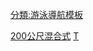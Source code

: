 {{navbox
|name  = 世界長道游泳錦標賽女子200公尺混合式金牌
|title = [[世界游泳錦標賽女子項目獎牌列表#200公尺混合式|世界長道游泳錦標賽女子200公尺混合式金牌]]
|state = {{{state|autocollapse}}}
|listclass = hlist
|titlestyle=background:#99BADD
|list1 = 
* {{tsl|en|Swimming at the 1973 World Aquatics Championships – Women's 200 metre individual medley|1973年世界游泳錦標賽女子200公尺混合式游泳比賽|1973}}：{{flagicon|GDR}} [[安德烈娅·许布纳]]
* 1975：{{flagicon|USA}} [[Kathy Heddy]]
* 1978：{{flagicon|USA}} [[特蕾西·考尔金斯]]
* 1982：{{flagicon|GDR}} [[彼得拉·施奈德]]
* 1986：{{flagicon|GDR}} [[克里斯汀·奧托]]
* 1991：{{flagicon|CHN}} [[林莉 (游泳運動員)|林莉]]
* 1994：{{flagicon|CHN}} [[吕彬]]
* 1998：{{flagicon|CHN}} [[吳艷艷]]
* 2001：{{flagicon|USA}} [[Martha Bowen]]
* 2003：{{flagicon|UKR}} [[亞娜·克洛科娃]]
* 2005：{{flagicon|USA}} [[凯蒂·霍夫]]
* 2007：{{flagicon|USA}} [[凯蒂·霍夫]]
* 2009：{{flagicon|USA}} [[Ariana Kukors]]
* 2011：{{flagicon|CHN}} [[葉詩文]]
* 2013：{{flagicon|HUN}} [[霍苏·考廷考]]
* 2015：{{flagicon|HUN}} [[霍苏·考廷考]]
* 2017：{{flagicon|HUN}} [[霍苏·考廷考]]
* 2019：{{flagicon|HUN}} [[霍苏·考廷考]]
* 2022：{{flagicon|USA}} [[亚历山德拉·沃尔什]]
}}<noinclude>
{{collapsible option}}
<!--
[[Category:FINA Long Course World Championships navigational boxes|Individual Medley 200m]]
[[Category:Medley swimming|Τ]]
-->
[[Category:世界長道游泳錦標賽導航模板|200公尺混合式]]
[[Category:混合式泳姿|Τ]]
[[分類:游泳導航模板]]
</noinclude>